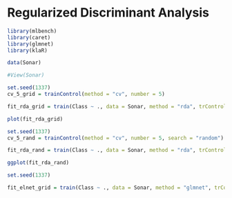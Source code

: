 # Regularized Discriminant Analysis


```r
library(mlbench)
library(caret)
library(glmnet)
library(klaR)
```

```r
data(Sonar)
```

```r
#View(Sonar)
```

```r
set.seed(1337)
cv_5_grid = trainControl(method = "cv", number = 5)
```

```r
fit_rda_grid = train(Class ~ ., data = Sonar, method = "rda", trControl = cv_5_grid)
```

```r
plot(fit_rda_grid)
```


```r
set.seed(1337)
cv_5_rand = trainControl(method = "cv", number = 5, search = "random")
```

```r
fit_rda_rand = train(Class ~ ., data = Sonar, method = "rda", trControl = cv_5_rand, tuneLength = 9)
```

```r
ggplot(fit_rda_rand)
```


```r
set.seed(1337)
```


```r
fit_elnet_grid = train(Class ~ ., data = Sonar, method = "glmnet", trControl = cv_5_grid)
```

